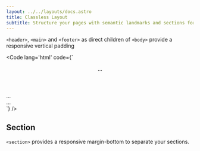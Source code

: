 ```yaml
---
layout: ../../layouts/docs.astro
title: Classless Layout
subtitle: Structure your pages with semantic landmarks and sections for better accessibility and graceful spacings.
---
```


`<header>`, `<main>` and `<footer>` as direct children of `<body>` provide a responsive vertical padding

<Code 
  lang='html'
  code={`
<body>
  <header>...</header>
  <main>...</main>
  <footer>...</footer>
</body>`}
 />


## Section

`<section>` provides a responsive margin-bottom to separate your sections.


